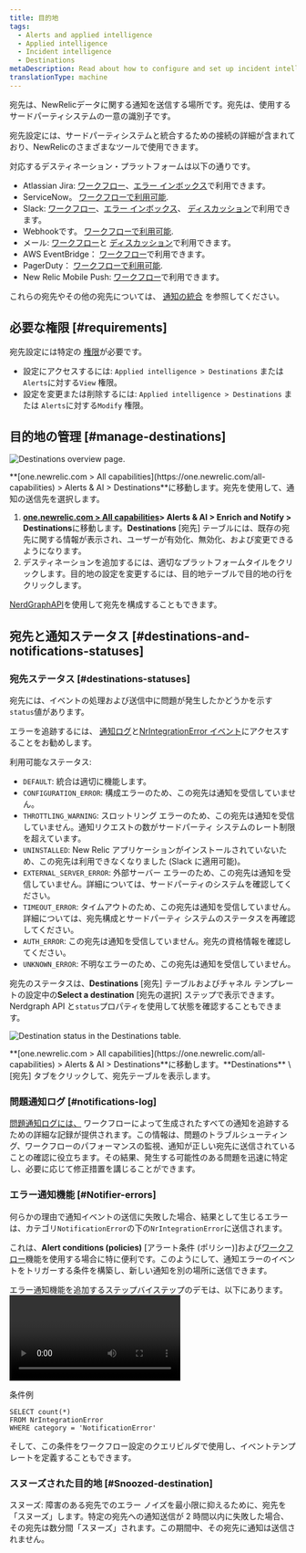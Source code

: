 ```yaml
---
title: 目的地
tags:
  - Alerts and applied intelligence
  - Applied intelligence
  - Incident intelligence
  - Destinations
metaDescription: Read about how to configure and set up incident intelligence destinations.
translationType: machine
---
```





宛先は、NewRelicデータに関する通知を送信する場所です。宛先は、使用するサードパーティシステムの一意の識別子です。

宛先設定には、サードパーティシステムと統合するための接続の詳細が含まれており、NewRelicのさまざまなツールで使用できます。

対応するデスティネーション・プラットフォームは以下の通りです。

* Atlassian Jira: [ワークフロー](/docs/alerts-applied-intelligence/applied-intelligence/incident-workflows/incident-workflows/)、[エラー インボックス](/docs/errors-inbox/)で利用できます。
* ServiceNow。 [ワークフローで利用可能](/docs/alerts-applied-intelligence/applied-intelligence/incident-workflows/incident-workflows/).
* Slack: [ワークフロー](/docs/alerts-applied-intelligence/applied-intelligence/incident-workflows/incident-workflows/)、[エラー インボックス](/docs/errors-inbox/)、 [ディスカッション](/docs/new-relic-solutions/new-relic-one/ui-data/collaborate/collaboration-slack-integration/)で利用できます。
* Webhookです。 [ワークフローで利用可能](/docs/alerts-applied-intelligence/applied-intelligence/incident-workflows/incident-workflows/).
* メール: [ワークフロー](/docs/alerts-applied-intelligence/applied-intelligence/incident-workflows/incident-workflows/)と [ディスカッション](/docs/new-relic-solutions/new-relic-one/ui-data/collaborate/collaborate-with-teammates/)で利用できます。
* AWS EventBridge： [ワークフロー](/docs/alerts-applied-intelligence/applied-intelligence/incident-workflows/incident-workflows/)で利用できます。
* PagerDuty： [ワークフローで利用可能](/docs/alerts-applied-intelligence/applied-intelligence/incident-workflows/incident-workflows/).
* New Relic Mobile Push: [ワークフロー](/docs/alerts-applied-intelligence/applied-intelligence/incident-workflows/incident-workflows/)で利用できます。

これらの宛先やその他の宛先については、 [通知の統合](/docs/alerts-applied-intelligence/notifications/notification-integrations) を参照してください。

## 必要な権限 [#requirements]

宛先設定には特定の [権限](/docs/accounts/accounts-billing/new-relic-one-user-management/user-permissions)が必要です。

* 設定にアクセスするには: `Applied intelligence > Destinations` または `Alerts`に対する`View` 権限。
* 設定を変更または削除するには: `Applied intelligence > Destinations` または `Alerts`に対する`Modify` 権限。

## 目的地の管理 [#manage-destinations]

<img
  title="Destinations overview page"
  alt="Destinations overview page."
  src={accountsDestinationsOverview}
/>

<figcaption>
  **[one.newrelic.com > All capabilities](https://one.newrelic.com/all-capabilities) > Alerts & AI > Destinations**に移動します。宛先を使用して、通知の送信先を選択します。
</figcaption>

1. **[one.newrelic.com > All capabilities](https://one.newrelic.com/all-capabilities)> Alerts & AI > Enrich and Notify > Destinations**に移動します。**Destinations** \[宛先] テーブルには、既存の宛先に関する情報が表示され、ユーザーが有効化、無効化、および変更できるようになります。
2. デスティネーションを追加するには、適切なプラットフォームタイルをクリックします。目的地の設定を変更するには、目的地テーブルで目的地の行をクリックします。

[NerdGraphAPI](/docs/apis/nerdgraph/examples/nerdgraph-api-notifications-destinations)を使用して宛先を構成することもできます。

## 宛先と通知ステータス [#destinations-and-notifications-statuses]

### 宛先ステータス [#destinations-statuses]

宛先には、イベントの処理および送信中に問題が発生したかどうかを示す`status`値があります。

エラーを追跡するには、 [通知ログ](/docs/alerts-applied-intelligence/notifications/notification-integrations/#notifications-log)と[NrIntegrationError イベント](/docs/data-apis/ingest-apis/metric-api/troubleshoot-nrintegrationerror-events/#error-details)にアクセスすることをお勧めします。

利用可能なステータス:

* `DEFAULT`: 統合は適切に機能します。
* `CONFIGURATION_ERROR`: 構成エラーのため、この宛先は通知を受信していません。
* `THROTTLING_WARNING`: スロットリング エラーのため、この宛先は通知を受信していません。通知リクエストの数がサードパーティ システムのレート制限を超えています。
* `UNINSTALLED`: New Relic アプリケーションがインストールされていないため、この宛先は利用できなくなりました (Slack に適用可能)。
* `EXTERNAL_SERVER_ERROR`: 外部サーバー エラーのため、この宛先は通知を受信していません。詳細については、サードパーティのシステムを確認してください。
* `TIMEOUT_ERROR`: タイムアウトのため、この宛先は通知を受信していません。詳細については、宛先構成とサードパーティ システムのステータスを再確認してください。
* `AUTH_ERROR`: この宛先は通知を受信していません。宛先の資格情報を確認してください。
* `UNKNOWN_ERROR`: 不明なエラーのため、この宛先は通知を受信していません。

宛先のステータスは、**Destinations** \[宛先] テーブルおよびチャネル テンプレートの設定中の**Select a destination** \[宛先の選択] ステップで表示できます。Nerdgraph API と`status`プロパティを使用して状態を確認することもできます。

<img
  title="Destination status in the Destinations table."
  alt="Destination status in the Destinations table."
  src={accountsDestinationsStatus}
/>

<figcaption>
  **[one.newrelic.com > All capabilities](https://one.newrelic.com/all-capabilities) > Alerts & AI > Destinations**に移動します。**Destinations** \[宛先] タブをクリックして、宛先テーブルを表示します。
</figcaption>

### 問題通知ログ [#notifications-log]

[問題通知ログには、](/docs/alerts-applied-intelligence/applied-intelligence/incident-workflows/incident-workflows/#issue-notification-log) ワークフローによって生成されたすべての通知を追跡するための詳細な記録が提供されます。この情報は、問題のトラブルシューティング、ワークフローのパフォーマンスの監視、通知が正しい宛先に送信されていることの確認に役立ちます。その結果、発生する可能性のある問題を迅速に特定し、必要に応じて修正措置を講じることができます。

### エラー通知機能 [#Notifier-errors]

何らかの理由で通知イベントの送信に失敗した場合、結果として生じるエラーは、カテゴリ`NotificationError`の下の`NrIntegrationError`に送信されます。

これは、**Alert conditions (policies)** \[アラート条件 (ポリシー)]および[ワークフロー](/docs/alerts-applied-intelligence/applied-intelligence/incident-workflows/incident-workflows/)機能を使用する場合に特に便利です。このようにして、通知エラーのイベントをトリガーする条件を構築し、新しい通知を別の場所に送信できます。

エラー通知機能を追加するステップバイステップのデモは、以下にあります。<Video type="wistia" id="b89ctyjolq"/>

条件例

```
SELECT count(*)
FROM NrIntegrationError
WHERE category = 'NotificationError'
```

そして、この条件をワークフロー設定のクエリビルダで使用し、イベントテンプレートを定義することもできます。

### スヌーズされた目的地 [#Snoozed-destination]

スヌーズ: 障害のある宛先でのエラー ノイズを最小限に抑えるために、宛先を「スヌーズ」します。特定の宛先への通知送信が 2 時間以内に失敗した場合、その宛先は数分間「スヌーズ」されます。この期間中、その宛先に通知は送信されません。